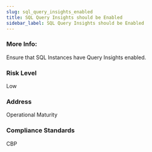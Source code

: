 ```yaml
---
slug: sql_query_insights_enabled
title: SQL Query Insights should be Enabled
sidebar_label: SQL Query Insights should be Enabled
---
```


### More Info:

Ensure that SQL Instances have Query Insights enabled.

### Risk Level

Low

### Address

Operational Maturity

### Compliance Standards

CBP

